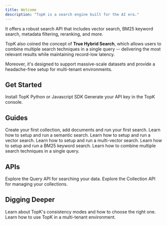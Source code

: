 ```yaml
---
title: Welcome
description: "TopK is a search engine built for the AI era."
---
```


It offers a robust search API that includes vector search, BM25 keyword search, metadata filtering, reranking, and more.

TopK also coined the concept of **True Hybrid Search**, which allows users to combine multiple search techniques in a single query -- delivering the most relevant results while maintaining record-low latency.

Moreover, it's designed to support massive-scale datasets and provide a headache-free setup for multi-tenant environments.

## Get Started

<CardGroup>
  <Card title="Install SDK" icon="terminal" href="/installation">
    Install TopK Python or Javascript SDK
  </Card>
    <Card title="Get API Key" icon="key" href="/installation#api-key">
    Generate your API key in the TopK console.
  </Card>
</CardGroup>


## Guides

<CardGroup>
  <Card title="Quickstart" icon="rocket" href="/quickstart">
    Create your first collection, add documents and run your first search.
  </Card>
  <Card title="Semantic Search" icon="searchengin" href="/concepts/semantic-search">
    Learn how to setup and run a semantic search.
  </Card>
  <Card title="Vector Search" icon="vector-square" href="/concepts/vector-search">
    Learn how to setup and run a vector search.
  </Card>
  <Card title="Multi-Vector Search" icon="bezier-curve" href="/concepts/multi-vector-search">
    Learn how to setup and run a multi-vector search.
  </Card>
  <Card title="Keyword Search" icon="text" href="/concepts/keyword-search">
    Learn how to setup and run a BM25 keyword search.
  </Card>
  <Card title="True Hybrid Search" icon="wand-magic-sparkles" href="/concepts/true-hybrid-search">
    Learn how to combine multiple search techniques in a single query.
  </Card>
</CardGroup>

## APIs

<CardGroup>
  <Card title="Query API" icon="magnifying-glass" href="/documents/query">
    Explore the Query API for searching your data.
  </Card>
  <Card title="Collection API" icon="folder" href="/collections/create">
    Explore the Collection API for managing your collections.
  </Card>
</CardGroup>

## Digging Deeper

<CardGroup>
  <Card title="Consistency" icon="sitemap" href="/concepts/consistency">
    Learn about TopK's consistency modes and how to choose the right one.
  </Card>
  <Card title="Multi-tenancy" icon="users" href="/concepts/multi-tenancy">
    Learn how to use TopK in a multi-tenant environment.
  </Card>
</CardGroup>
